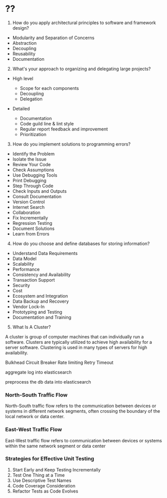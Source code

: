 # ??

1. How do you apply architectural principles to software and framework design?

  - Modularity and Separation of Concerns
  - Abstraction
  - Decoupling
  - Reusability
  - Documentation

2. What's your approach to organizing and delegating large projects?

  - High level
    - Scope for each components
    - Decoupling
    - Delegation

  - Detailed
    - Documentation
    - Code guild line & lint style
    - Regular report feedback and improvement
    - Prioritization

3. How do you implement solutions to programming errors?

  - Identify the Problem
  - Isolate the Issue
  - Review Your Code
  - Check Assumptions
  - Use Debugging Tools
  - Print Debugging
  - Step Through Code
  - Check Inputs and Outputs
  - Consult Documentation
  - Version Control
  - Internet Search
  - Collaboration
  - Fix Incrementally
  - Regression Testing
  - Document Solutions
  - Learn from Errors


4. How do you choose and define databases for storing information?
  - Understand Data Requirements
  - Data Model
  - Scalability
  - Performance
  - Consistency and Availability
  - Transaction Support
  - Security
  - Cost
  - Ecosystem and Integration
  - Data Backup and Recovery
  - Vendor Lock-In
  - Prototyping and Testing
  - Documentation and Training


5. What Is A Cluster?

A cluster is group of computer machines that can individually run a software. Clusters are typically utilized to achieve high availability for a server software. Clustering is used in many types of servers for high availability.


Bulkhead
Circuit Breaker
Rate limiting
Retry
Timeout

aggregate log into elasticsearch

preprocess the db data into elasticsearch


### North-South Traffic Flow

North-South traffic flow refers to the communication between devices or systems in different network segments, often crossing the boundary of the local network or data center.

### East-West Traffic Flow

East-West traffic flow refers to communication between devices or systems within the same network segment or data center



### Strategies for Effective Unit Testing

1. Start Early and Keep Testing Incrementally
2. Test One Thing at a Time
3. Use Descriptive Test Names
4. Code Coverage Consideration
5. Refactor Tests as Code Evolves

